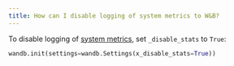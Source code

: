 ```yaml
---
title: How can I disable logging of system metrics to W&B?
---
```


To disable logging of [system metrics](/ref/system-metrics), set `_disable_stats` to `True`:

```python
wandb.init(settings=wandb.Settings(x_disable_stats=True))
```
